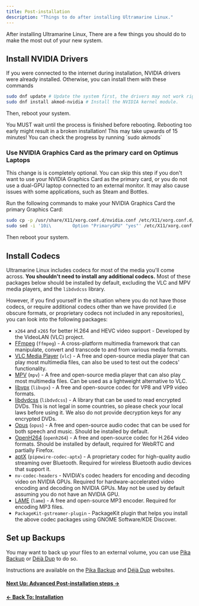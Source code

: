 ```yaml
---
title: Post-installation
description: "Things to do after installing Ultramarine Linux."
---
```



After installing Ultramarine Linux, There are a few things you should do to make the most out of your new system.

## Install NVIDIA Drivers

If you were connected to the internet during installation, NVIDIA drivers were already installed. Otherwise, you can install them with these commands

```bash
sudo dnf update # Update the system first, the drivers may not work right if you don't.
sudo dnf install akmod-nvidia # Install the NVIDIA kernel module.
```

Then, reboot your system.

<Alert type="warning">
  You MUST wait until the process is finished before rebooting. Rebooting too
  early might result in a broken installation! This may take upwards of 15
  minutes! You can check the progress by running `sudo akmods`
</Alert>

### Use NVIDIA Graphics Card as the primary card on Optimus Laptops

This change is is completely optional. You can skip this step if you don't
want to use your NVIDIA Graphics Card as the primary card, or you do not use a
dual-GPU laptop connected to an external monitor. It may also cause issues
with some applications, such as Steam and Bottles.

Run the following commands to make your NVIDIA Graphics Card the primary Graphics Card:

```bash
sudo cp -p /usr/share/X11/xorg.conf.d/nvidia.conf /etc/X11/xorg.conf.d/nvidia.conf
sudo sed -i '10i\        Option "PrimaryGPU" "yes"' /etc/X11/xorg.conf.d/nvidia.conf # Add PrimaryGPU = yes to the 10th line of the file.
```

Then reboot your system.

## Install Codecs

Ultramarine Linux includes codecs for most of the media you'll come across. **You shouldn't need to install any additional codecs.** Most of these packages below should be installed by default, excluding
the VLC and MPV media players, and the `libdvdcss` library.

However, if you find yourself in the situation where you do not have those codecs, or require additional codecs other than we have provided (i.e obscure formats, or proprietary codecs not included in any repositories), you can look into the following packages:
- `x264` and `x265` for better H.264 and HEVC video support - Developed by the VideoLAN (VLC) project.
- [FFmpeg](https://ffmpeg.org/) (`ffmpeg`) - A cross-platform multimedia framework that can manipulate, convert and transcode to and from various media formats.
- [VLC Media Player](https://www.videolan.org/vlc/) (`vlc`) - A free and open-source media player that can play most multimedia files, can also be used to test out the codecs' functionality.
- [MPV](https://mpv.io/) (`mpv`) - A free and open-source media player that can also play most multimedia files. Can be used as a lightweight alternative to VLC.
- [libvpx](https://www.webmproject.org/) (`libvpx`) - A free and open-source codec for VP8 and VP9 video formats.
- [libdvdcss](https://www.videolan.org/developers/libdvdcss.html) (`libdvdcss`) - A library that can be used to read encrypted DVDs. This is not legal in some countries, so please check your local laws before using it. We also do not provide decryption keys for any encrypted DVDs.
- [Opus](https://opus-codec.org/) (`opus`) - A free and open-source audio codec that can be used for both speech and music. Should be installed by default.
- [OpenH264](https://www.openh264.org/) (`openh264`) - A free and open-source codec for H.264 video formats. Should be installed by default, required for WebRTC and partially Firefox.
- [aptX](https://www.aptx.com/) (`pipewire-codec-aptx`) - A proprietary codec for high-quality audio streaming over Bluetooth. Required for wireless Bluetooth audio devices that support it.
- `nv-codec-headers` - NVIDIA's codec headers for encoding and decoding video on NVIDIA GPUs. Required for hardware-accelerated video encoding and decoding on NVIDIA GPUs. May not be used by default assuming you do not have an NVIDIA GPU.
- [LAME](https://lame.sourceforge.io/) (`lame`) - A free and open-source MP3 encoder. Required for encoding MP3 files.
- `PackageKit-gstreamer-plugin` - PackageKit plugin that helps you install the above codec packages using GNOME Software/KDE Discover.

## Set up Backups

You may want to back up your files to an external volume, you can use [Pika Backup] or [Déjà Dup] to do so.

Instructions are available on the [Pika Backup] and [Déjà Dup] websites.

[Déjà Dup]: https://wiki.gnome.org/Apps/DejaDup
[Pika Backup]: https://apps.gnome.org/PikaBackup/

#### [Next Up: Advanced Post-installation steps →](/en/installation/post-advanced)

#### [← Back To: Installation](/en/installation/installation)
